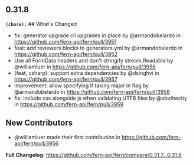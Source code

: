 ## 0.31.8
**`(chore):`** ## What's Changed
* fix: generator upgrade cli upgrades in place by @armandobelardo in https://github.com/fern-api/fern/pull/3951
* feat: add reviewers blocks to generators.yml by @armandobelardo in https://github.com/fern-api/fern/pull/3952
* Use all FormData headers and don't stringify stream.Readable by @williamluer in https://github.com/fern-api/fern/pull/3956
* (feat, csharp): support extra dependencies  by @dsinghvi in https://github.com/fern-api/fern/pull/3957
* improvement: allow specifying if taking major in flag by @armandobelardo in https://github.com/fern-api/fern/pull/3958
* fix: include css alongside js when validating UTF8 files by @abvthecity in https://github.com/fern-api/fern/pull/3959

## New Contributors
* @williamluer made their first contribution in https://github.com/fern-api/fern/pull/3956

**Full Changelog**: https://github.com/fern-api/fern/compare/0.31.7...0.31.8

